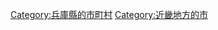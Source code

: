 {{Commonscat|Ashiya, Hyogo}}
{{Catmore}}

{{DEFAULTSORT:Ashiya-shi}}
[[Category:兵庫縣的市町村|Category:兵庫縣的市町村]]
[[Category:近畿地方的市|Category:近畿地方的市]]